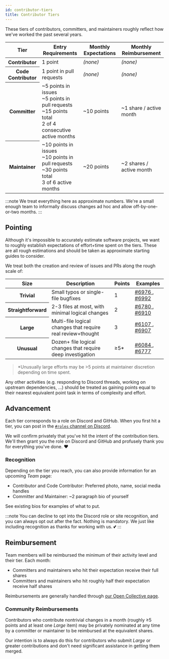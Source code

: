```yaml
---
id: contributor-tiers
title: Contributor Tiers
---
```


These tiers of contributors, committers, and maintainers roughly reflect how we've worked the past several years.

<table>
  <thead>
    <tr>
      <th>Tier</th>
      <th>Entry Requirements</th>
      <th>Monthly Expectations</th>
      <th>Monthly Reimbursement</th>
    </tr>
  </thead>
  <tbody>
    <tr>
      <th>Contributor</th>
      <td>1 point</td>
      <td>
        <em>(none)</em>
      </td>
      <td>
        <em>(none)</em>
      </td>
    </tr>
    <tr>
      <th>Code Contributor</th>
      <td>1 point in pull requests</td>
      <td>
        <em>(none)</em>
      </td>
      <td>
        <em>(none)</em>
      </td>
    </tr>
    <tr>
      <th>Committer</th>
      <td>
        ~5 points in issues
        <br />
        ~5 points in pull requests
        <br />
        ~15 points total
        <br />2 of 4 consecutive active months
      </td>
      <td>~10 points</td>
      <td>~1 share / active month</td>
    </tr>
    <tr>
      <th>Maintainer</th>
      <td>
        ~10 points in issues
        <br />
        ~10 points in pull requests
        <br />
        ~30 points total
        <br />3 of 6 active months
      </td>
      <td>~20 points</td>
      <td>~2 shares / active month</td>
    </tr>
  </tbody>
</table>

:::note
We treat everything here as approximate numbers.
We're a small enough team to informally discuss changes ad hoc and allow off-by-one-or-two months.
:::

## Pointing

Although it's impossible to accurately estimate software projects, we want to roughly establish expectations of effort+time spent on the tiers.
These are all rough estimations and should be taken as approximate starting guides to consider.

We treat both the creation and review of issues and PRs along the rough scale of:

<table>
  <thead>
    <tr>
      <th>Size</th>
      <th>Description</th>
      <th>Points</th>
      <th>Examples</th>
    </tr>
  </thead>
  <tbody>
    <tr>
      <th>Trivial</th>
      <td>Small typos or single-file bugfixes</td>
      <td>1</td>
      <td>
        <a href="https://github.com/typescript-eslint/typescript-eslint/pull/6976">
          #6976
        </a>
        , <a href="https://github.com/typescript-eslint/typescript-eslint/issues/6992">#6992</a>
      </td>
    </tr>
    <tr>
      <th>Straightforward</th>
      <td>2-3 files at most, with minimal logical changes</td>
      <td>2</td>
      <td>
        <a href="https://github.com/typescript-eslint/typescript-eslint/pull/6780">
          #6780
        </a>
        , <a href="https://github.com/typescript-eslint/typescript-eslint/pull/6910">#6910</a>
      </td>
    </tr>
    <tr>
      <th>Large</th>
      <td>Multi-file logical changes that require real review+thought</td>
      <td>3</td>
      <td>
        <a href="https://github.com/typescript-eslint/typescript-eslint/pull/6107">
          #6107
        </a>
        , <a href="https://github.com/typescript-eslint/typescript-eslint/pull/6907">#6907</a>
      </td>
    </tr>
    <tr>
      <th>Unusual</th>
      <td>Dozen+ file logical changes that require deep investigation</td>
      <td>≥5*</td>
      <td>
        <a href="https://github.com/typescript-eslint/typescript-eslint/pull/6084">
          #6084
        </a>
        , <a href="https://github.com/typescript-eslint/typescript-eslint/pull/6777">#6777</a>
      </td>
    </tr>
  </tbody>
</table>

> \*Unusually large efforts may be >5 points at maintainer discretion depending on time spent.

Any other activities (e.g. responding to Discord threads, working on upstream dependencies, …) should be treated as gaining points equal to their nearest equivalent point task in terms of complexity and effort.

## Advancement

Each tier corresponds to a role on Discord and GitHub.
When you first hit a tier, you can post in the <u>[`#roles` channel on Discord](https://discord.com/channels/1026804805894672454/1184219870691328051)</u>.

We will confirm privately that you've hit the intent of the contribution tiers.
We'll then grant you the role on Discord and GitHub and profusely thank you for everything you've done. ❤️

### Recognition

Depending on the tier you reach, you can also provide information for an upcoming _Team_ page:

- Contributor and Code Contributor: Preferred photo, name, social media handles
- Committer and Maintainer: ~2 paragraph bio of yourself

See existing bios for examples of what to put.

:::note
You can decline to opt into the Discord role or site recognition, and you can always opt out after the fact.
Nothing is mandatory.
We just like including recognition as thanks for working with us. 💕
:::

## Reimbursement

Team members will be reimbursed the minimum of their activity level and their tier.
Each month:

- Committers and maintainers who hit their expectation receive their full shares
- Committers and maintainers who hit roughly half their expectation receive half shares

Reimbursements are generally handled through <u>[our Open Collective page](https://opencollective.com/typescript-eslint)</u>.

### Community Reimbursements

Contributors who contribute nontrivial changes in a month (roughly ≥5 points and at least one _Large_ item) may be privately nominated at any time by a committer or maintainer to be reimbursed at the equivalent shares.

Our intention is to always do this for contributors who submit _Large_ or greater contributions and don't need significant assistance in getting them merged.
